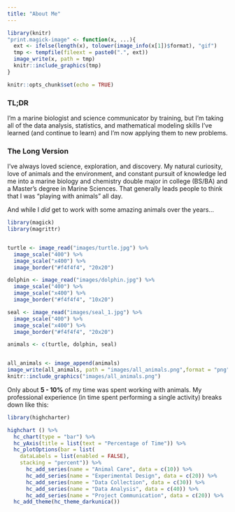 ```yaml
---
title: "About Me"
---
```


```r
library(knitr)
"print.magick-image" <- function(x, ...){
  ext <- ifelse(length(x), tolower(image_info(x[1])$format), "gif")
  tmp <- tempfile(fileext = paste0(".", ext))
  image_write(x, path = tmp)
  knitr::include_graphics(tmp)
}
```

```r
knitr::opts_chunk$set(echo = TRUE)
```

### TL;DR
I'm a marine biologist and science communicator by training, but I'm taking all of the data analysis, statistics, and mathematical modeling skills I've learned (and continue to learn) and I'm now applying them to new problems.

### The Long Version
I've always loved science, exploration, and discovery.  My natural curiosity, love of animals and the environment, and constant pursuit of knowledge led me into a marine biology and chemistry double major in college (BS/BA) and a Master's degree in Marine Sciences. That generally leads people to think that I was "playing with animals" all day. 

And while I *did* get to work with some amazing animals over the years...

```r
library(magick)
library(magrittr)


turtle <- image_read("images/turtle.jpg") %>% 
  image_scale("400") %>% 
  image_scale("x400") %>% 
  image_border("#f4f4f4", "20x20")

dolphin <- image_read("images/dolphin.jpg") %>% 
  image_scale("400") %>% 
  image_scale("x400") %>% 
  image_border("#f4f4f4", "10x20")

seal <- image_read("images/seal_1.jpg") %>% 
  image_scale("400") %>% 
  image_scale("x400") %>% 
  image_border("#f4f4f4", "20x20")

animals <- c(turtle, dolphin, seal)


all_animals <- image_append(animals)
image_write(all_animals, path = "images/all_animals.png",format = "png")
knitr::include_graphics("images/all_animals.png")

```

Only about **5 - 10%** of my time was spent working with animals. My professional experience (in time spent performing a single activity) breaks down like this:

```r
library(highcharter)

highchart () %>% 
  hc_chart(type = "bar") %>% 
  hc_yAxis(title = list(text = "Percentage of Time")) %>% 
  hc_plotOptions(bar = list(
    dataLabels = list(enabled = FALSE),
    stacking = "percent")) %>% 
      hc_add_series(name = "Animal Care", data = c(10)) %>% 
      hc_add_series(name = "Experimental Design", data = c(20)) %>% 
      hc_add_series(name = "Data Collection", data = c(30)) %>% 
      hc_add_series(name = "Data Analysis", data = c(40)) %>%
      hc_add_series(name = "Project Communication", data = c(20)) %>% 
  hc_add_theme(hc_theme_darkunica())
  
```

